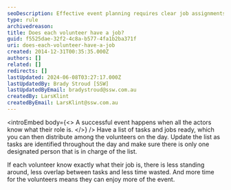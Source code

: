 ```yaml
---
seoDescription: Effective event planning requires clear job assignments for each volunteer to minimize downtime and maximize enjoyment.
type: rule
archivedreason:
title: Does each volunteer have a job?
guid: f5525dae-32f2-4c8a-b577-4fa1b2ba371f
uri: does-each-volunteer-have-a-job
created: 2014-12-31T00:35:35.000Z
authors: []
related: []
redirects: []
lastUpdated: 2024-06-08T03:27:17.000Z
lastUpdatedBy: Brady Stroud [SSW]
lastUpdatedByEmail: bradystroud@ssw.com.au
createdBy: LarsKlint
createdByEmail: LarsKlint@ssw.com.au
---
```


<introEmbed
  body={<>
A successful event happens when all the actors know what their role is.
  </>}
/>
Have a list of tasks and jobs ready, which you can then distribute among the volunteers on the day. Update the list as tasks are identified throughout the day and make sure there is only one designated person that is in charge of the list.

If each volunteer know exactly what their job is, there is less standing around, less overlap between tasks and less time wasted. And more time for the volunteers means they can enjoy more of the event.
